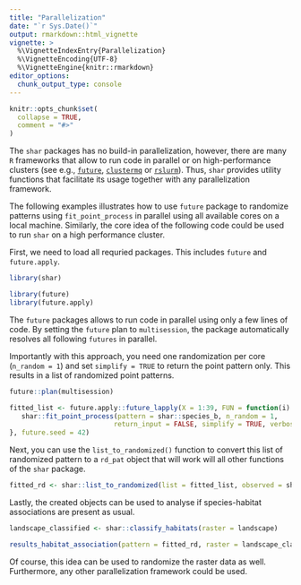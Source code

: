 ```yaml
---
title: "Parallelization"
date: "`r Sys.Date()`"
output: rmarkdown::html_vignette
vignette: >
  %\VignetteIndexEntry{Parallelization}
  %\VignetteEncoding{UTF-8}
  %\VignetteEngine{knitr::rmarkdown}
editor_options: 
  chunk_output_type: console
---
```


```r
knitr::opts_chunk$set(
  collapse = TRUE,
  comment = "#>"
)
```

The `shar` packages has no build-in parallelization, however, there are many `R` frameworks that allow to run code in parallel or on high-performance clusters (see e.g., [`future`]( https://CRAN.R-project.org/package=future), [`clustermq`]( https://CRAN.R-project.org/package=clustermq) or [`rslurm`]( https://CRAN.R-project.org/package=rslurm)). Thus, `shar` provides utility functions that facilitate its usage together with any parallelization framework. 

The following examples illustrates how to use `future` package to randomize patterns using `fit_point_process` in parallel using all available cores on a local machine. Similarly, the core idea of the following code could be used to run `shar` on a high performance cluster.

First, we need to load all requried packages. This includes `future` and `future.apply`.

```r
library(shar)

library(future)
library(future.apply)
```

The `future` packages allows to run code in parallel using only a few lines of code. By setting the `future` plan to `multisession`, the package automatically resolves all following `futures` in parallel.

Importantly with this approach, you need one randomization per core (`n_random = 1`) and set `simplify = TRUE` to return the point pattern only. This results in a list of randomized point patterns.

```r
future::plan(multisession)

fitted_list <- future.apply::future_lapply(X = 1:39, FUN = function(i) {
   shar::fit_point_process(pattern = shar::species_b, n_random = 1,
                          return_input = FALSE, simplify = TRUE, verbose = FALSE)
}, future.seed = 42)
```

Next, you can use the `list_to_randomized()` function to convert this list of randomized pattern to a `rd_pat` object that will work will all other functions of the `shar` package.

```r
fitted_rd <- shar::list_to_randomized(list = fitted_list, observed = shar::species_b)
```

Lastly, the created objects can be used to analyse if species-habitat associations are present as usual.

```r
landscape_classified <- shar::classify_habitats(raster = landscape)

results_habitat_association(pattern = fitted_rd, raster = landscape_classified)
```

Of course, this idea can be used to randomize the raster data as well. Furthermore, any other parallelization framework could be used.

